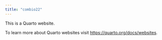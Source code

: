 ```yaml
---
title: "combio22"
---
```


This is a Quarto website.

To learn more about Quarto websites visit <https://quarto.org/docs/websites>.
